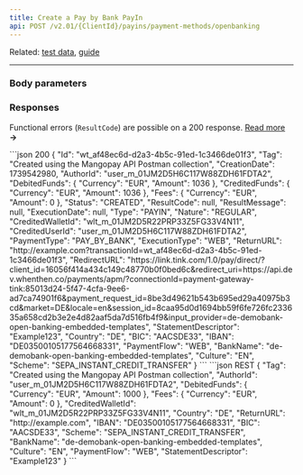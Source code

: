 ```yaml
---
title: Create a Pay by Bank PayIn
api: POST /v2.01/{ClientId}/payins/payment-methods/openbanking
---
```



Related: [test data](/testing/payment-methods#pay-by-bank), [guide](/guides/payment-methods/banking/pay-by-bank)

---

### Body parameters

<Tag />
<AuthorId />
<DebitedFunds2 />
<Fees1 />
<CreditedWalletId />
<ReturnURL />
<StatementDescriptor />
<Country_PayByBank />
<BIC_PayByBank />
<IBAN_PayByBank />
<PaymentFlow />
<BankName_PayByBank />
<Culture_PayByBank />
<Scheme_PayByBank />

### Responses 

<AccordionGroup>
<Accordion title="200 - Body parameters">

<IdResponse />
<TagResponse />
<CreationDateResponse />
<AuthorIdResponse />
<DebitedFunds2Response />
<CreditedFunds2Response />
<Fees1Response />
<Status2Response />
<ResultCodeResponse />
<ResultMessageResponse />
<ExecutionDateResponse />
<TypeResponse />
<NatureResponse />
<CreditedWalletIdResponse />
<CreditedUserIdResponse />
<PaymentType16Response />
<ExecutionType1Response />
<ReturnURLResponse />
<RedirectURLResponse />
<StatementDescriptorResponse />
<Country_PayByBank_Response />
<BIC_PayByBank_Response />
<IBAN_PayByBank_Response />
<PaymentFlowResponse />
<BankName_PayByBank_Response />
<Culture_PayByBank_Response />
<Scheme_PayByBank_Response />
<ProcessingStatusResponse />

</Accordion>

</AccordionGroup>

Functional errors (`ResultCode`) are possible on a 200 response. [Read more](api-reference/pay-by-bank/pay-by-bank-payin-object) **&rarr;**

<ResponseExample>
```json 200
{
    "Id": "wt_af48ec6d-d2a3-4b5c-91ed-1c3466de01f3",
    "Tag": "Created using the Mangopay API Postman collection",
    "CreationDate": 1739542980,
    "AuthorId": "user_m_01JM2D5H6C117W88ZDH61FDTA2",
    "DebitedFunds": {
        "Currency": "EUR",
        "Amount": 1036
    },
    "CreditedFunds": {
        "Currency": "EUR",
        "Amount": 1036
    },
    "Fees": {
        "Currency": "EUR",
        "Amount": 0
    },
    "Status": "CREATED",
    "ResultCode": null,
    "ResultMessage": null,
    "ExecutionDate": null,
    "Type": "PAYIN",
    "Nature": "REGULAR",
    "CreditedWalletId": "wlt_m_01JM2D5R22PRP33Z5FG33V4N11",
    "CreditedUserId": "user_m_01JM2D5H6C117W88ZDH61FDTA2",
    "PaymentType": "PAY_BY_BANK",
    "ExecutionType": "WEB",
    "ReturnURL": "http://example.com?transactionId=wt_af48ec6d-d2a3-4b5c-91ed-1c3466de01f3",
    "RedirectURL": "https://link.tink.com/1.0/pay/direct/?client_id=16056f414a434c149c48770b0f0bed6c&redirect_uri=https://api.dev.whenthen.co/payments/apm/?connectionId=payment-gateway-tink:85013d24-5f47-4cfa-9ee6-ad7ca74901f6&payment_request_id=8be3d49621b543b695ed29a40975b3cd&market=DE&locale=en&session_id=8caa95d0d1694bb59f6fe726fc233635a658cd2b3e2e4d82aaf5da7d516fb4f9&input_provider=de-demobank-open-banking-embedded-templates",
    "StatementDescriptor": "Example123",
    "Country": "DE",
    "BIC": "AACSDE33",
    "IBAN": "DE03500105177564668331",
    "PaymentFlow": "WEB",
    "BankName": "de-demobank-open-banking-embedded-templates",
    "Culture": "EN",
    "Scheme": "SEPA_INSTANT_CREDIT_TRANSFER"
}
```
</ResponseExample>

<RequestExample>
```json REST
{
    "Tag": "Created using the Mangopay API Postman collection",
    "AuthorId": "user_m_01JM2D5H6C117W88ZDH61FDTA2",
    "DebitedFunds": {
      "Currency": "EUR",
        "Amount": 1000
    },
    "Fees": {
      "Currency": "EUR",
        "Amount": 0
    },
    "CreditedWalletId": "wlt_m_01JM2D5R22PRP33Z5FG33V4N11",
    "Country": "DE",
    "ReturnURL": "http://example.com",
    "IBAN": "DE03500105177564668331",
    "BIC": "AACSDE33",
    "Scheme": "SEPA_INSTANT_CREDIT_TRANSFER",
    "BankName": "de-demobank-open-banking-embedded-templates",
    "Culture": "EN",
    "PaymentFlow": "WEB",
    "StatementDescriptor": "Example123"
}
```
</RequestExample>
